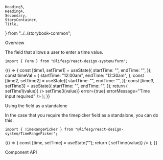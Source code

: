     Heading3,
    Heading4,
    Secondary,
    StoryContainer,
    Title,
} from "../../storybook-common";

<Meta title="Form/TimeRangePicker" component={Form.TimeRangePicker} />

<Title>Form.TimeRangePicker</Title>

<Secondary>Overview</Secondary>

The field that allows a user to enter a time value.

```tsx
import { Form } from "@lifesg/react-design-system/form";
```

<Canvas>
    <Story name="TimeRangePicker">
        {() => {
            const [time1, setTime1] = useState({
                startTime: "",
                endTime: "",
            });
            const timeVal = {
                startTime: "12:00am",
                endTime: "12:30am",
            };
            const [time2, setTime2] = useState({
                startTime: "",
                endTime: "",
            });
            const [time3, setTime3] = useState({
                startTime: "",
                endTime: "",
            });
            return (
                <StoryContainer>
                    <Container>
                        <Form.TimeRangePicker
                            label="This is a TimeRangePicker"
                            value={time1}
                            onChange={(value) => setTime1(value)}
                        />
                        <Form.TimeRangePicker
                            label="This is the disabled state"
                            disabled={true}
                        />
                        <Form.TimeRangePicker
                            label="This is the error state"
                            value={time3}
                            onChange={(value) => setTime3(value)}
                            error={true}
                            errorMessage="Time input required"
                        />
                        <Form.TimeRangePicker
                            label="This is read only state for timepicker"
                            value={timeVal}
                            readOnly={true}
                        />
                    </Container>
                </StoryContainer>
            );
        }}
    </Story>
</Canvas>

<Heading3>Using the field as a standalone</Heading3>

In the case that you require the timepicker field as a standalone, you can do this.

```tsx
import { TimeRangePicker } from "@lifesg/react-design-system/TimeRangePicker";
```

<Preview>
    <Story name="Standalone usage">
        {() => {
            const [time, setTime] = useState("");
            return (
                <StoryContainer>
                    <Container>
                        <TimeRangePicker
                            value={time}
                            onChange={(value) => setTime(value)}
                        />
                    </Container>
                </StoryContainer>
            );
        }}
    </Story>
</Preview>

<Secondary>Component API</Secondary>

<PropsTable />
